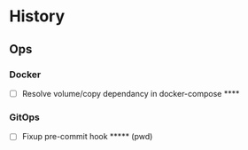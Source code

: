 # History

## Ops

### Docker
- [ ] Resolve volume/copy dependancy in docker-compose ****

### GitOps
- [ ] Fixup pre-commit hook ***** (pwd)
